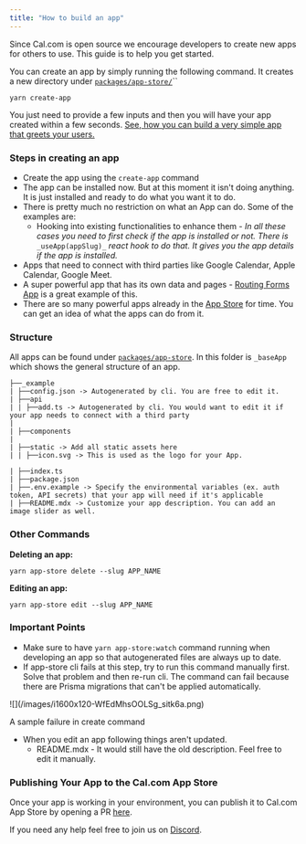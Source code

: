 ```yaml
---
title: "How to build an app"
---
```


Since Cal.com is open source we encourage developers to create new apps for others to use. This guide is to help you get started.

You can create an app by simply running the following command. It creates a new directory under [`packages/app-store/`](https://github.com/calcom/cal.com/tree/main/packages/app-store)\`\`

```
yarn create-app
```

You just need to provide a few inputs and then you will have your app created within a few seconds. [See, how you can build a very simple app that greets your users.]()

### Steps in creating an app

- Create the app using the `create-app` command
- The app can be installed now. But at this moment it isn't doing anything. It is just installed and ready to do what you want it to do.
- There is pretty much no restriction on what an App can do. Some of the examples are:
  - Hooking into existing functionalities to enhance them - _In all these cases you need to first check if the app is installed or not. There is_ `_useApp(appSlug)_` _react hook to do that. It gives you the app details if the app is installed._
- Apps that need to connect with third parties like Google Calendar, Apple Calendar, Google Meet.
- A super powerful app that has its own data and pages - [Routing Forms App](https://github.com/calcom/cal.com/tree/main/packages/app-store/ee/routing_forms) is a great example of this.
- There are so many powerful apps already in the [App Store](https://app.cal.com/apps) for time. You can get an idea of what the apps can do from it.

### Structure

All apps can be found under [`packages/app-store`](https://github.com/calcom/cal.com/tree/main/packages/app-store). In this folder is `_baseApp` which shows the general structure of an app.

```
├──_example
| ├──config.json -> Autogenerated by cli. You are free to edit it.
| ├──api
| | ├──add.ts -> Autogenerated by cli. You would want to edit it if your app needs to connect with a third party
|
| ├──components
|
| ├──static -> Add all static assets here
| | ├──icon.svg -> This is used as the logo for your App.

| ├──index.ts
| ├──package.json
| ├──.env.example -> Specify the environmental variables (ex. auth token, API secrets) that your app will need if it's applicable
| ├──README.mdx -> Customize your app description. You can add an image slider as well.
```

### Other Commands

**Deleting an app:**

```
yarn app-store delete --slug APP_NAME
```

**Editing an app:**

```
yarn app-store edit --slug APP_NAME
```

### Important Points

- Make sure to have `yarn app-store:watch` command running when developing an app so that autogenerated files are always up to date.
- If app-store cli fails at this step, try to run this command manually first. Solve that problem and then re-run cli. The command can fail because there are Prisma migrations that can't be applied automatically.

<Frame>
  ![](/images/i1600x120-WfEdMhsOOLSg_sitk6a.png)
</Frame>

A sample failure in create command

- When you edit an app following things aren't updated.
  - README.mdx - It would still have the old description. Feel free to edit it manually.

### Publishing Your App to the Cal.com App Store

Once your app is working in your environment, you can publish it to Cal.com App Store by opening a PR [here](https://github.com/calcom/cal.com).

If you need any help feel free to join us on [Discord](https://go.cal.com/discord).